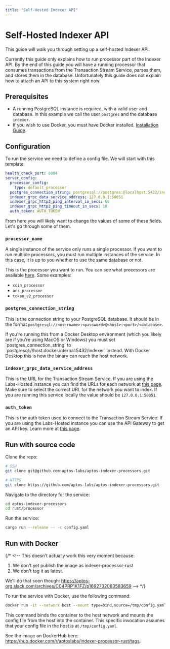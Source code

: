 ```yaml
---
title: "Self-Hosted Indexer API"
---
```


# Self-Hosted Indexer API


<IndexerBetaNotice />

This guide will walk you through setting up a self-hosted Indexer API.

<Callout type="warning">
Currently this guide only explains how to run processor part of the Indexer API. By the end of this guide you will have a running processor that consumes transactions from the Transaction Stream Service, parses them, and stores them in the database. Unfortunately this guide does not explain how to attach an API to this system right now.
</Callout>

## Prerequisites

- A running PostgreSQL instance is required, with a valid user and database. In this example we call the user `postgres` and the database `indexer`.
- If you wish to use Docker, you must have Docker installed. [Installation Guide](https://docs.docker.com/get-docker/).

## Configuration

To run the service we need to define a config file. We will start with this template:

```yaml filename="config.yaml"
health_check_port: 8084
server_config:
  processor_config:
    type: default_processor
  postgres_connection_string: postgresql://postgres:@localhost:5432/indexer
  indexer_grpc_data_service_address: 127.0.0.1:50051
  indexer_grpc_http2_ping_interval_in_secs: 60
  indexer_grpc_http2_ping_timeout_in_secs: 10
  auth_token: AUTH_TOKEN
```

From here you will likely want to change the values of some of these fields. Let's go through some of them.

### `processor_name`

<Callout type="info">
A single instance of the service only runs a single processor. If you want to run multiple processors, you must run multiple instances of the service. In this case, it is up to you whether to use the same database or not.
</Callout>

This is the processor you want to run. You can see what processors are available [here](https://github.com/aptos-labs/aptos-indexer-processors/blob/main/rust/processor/src/processors/mod.rs#L23). Some examples:

- `coin_processor`
- `ans_processor`
- `token_v2_processor`

### `postgres_connection_string`

This is the connection string to your PostgreSQL database. It should be in the format `postgresql://<username>:<password>@<host>:<port>/<database>`.

<Callout type="warning">
If you're running this from a Docker Desktop environment (which you likely are if you're using MacOS or Windows) you must set `postgres_connection_string` to `postgresql://host.docker.internal:5432/indexer` instead. With Docker Desktop this is how the binary can reach the host network.
</Callout>

### `indexer_grpc_data_service_address`

This is the URL for the Transaction Stream Service. If you are using the Labs-Hosted instance you can find the URLs for each network at [this page](../txn-stream/labs-hosted.mdx). Make sure to select the correct URL for the network you want to index. If you are running this service locally the value should be `127.0.0.1:50051`.

### `auth_token`

This is the auth token used to connect to the Transaction Stream Service. If you are using the Labs-Hosted instance you can use the API Gateway to get an API key. Learn more at [this page](../txn-stream/labs-hosted.mdx).

## Run with source code

Clone the repo:

```bash filename="Terminal"
# SSH
git clone git@github.com:aptos-labs/aptos-indexer-processors.git

# HTTPS
git clone https://github.com/aptos-labs/aptos-indexer-processors.git
```

Navigate to the directory for the service:

```bash filename="Terminal"
cd aptos-indexer-processors
cd rust/processor
```

Run the service:

```bash filename="Terminal"
cargo run --release -- -c config.yaml
```

## Run with Docker

{/* <!--
This doesn't actually work this very moment because:

1. We don't yet publish the image as indexer-processor-rust
2. We don't tag it as latest.

We'll do that soon though: https://aptos-org.slack.com/archives/C04PRP1K1FZ/p1692732083583659
--> */}

To run the service with Docker, use the following command:

```bash filename="Terminal"
docker run -it --network host --mount type=bind,source=/tmp/config.yaml,target=/config.yaml aptoslabs/indexer-processor-rust -c /config.yaml
```

This command binds the container to the host network and mounts the config file from the host into the container. This specific invocation assumes that your config file in the host is at `/tmp/config.yaml`.

See the image on DockerHub here: https://hub.docker.com/r/aptoslabs/indexer-processor-rust/tags.
